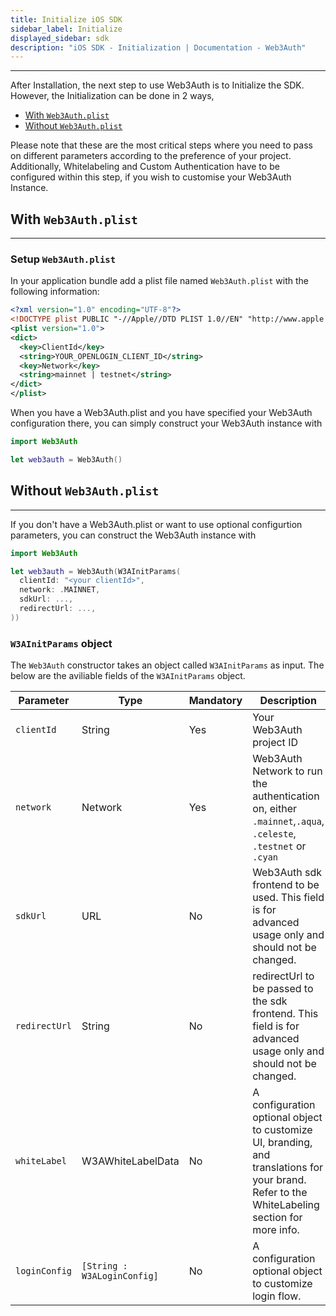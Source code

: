 ```yaml
---
title: Initialize iOS SDK
sidebar_label: Initialize
displayed_sidebar: sdk
description: "iOS SDK - Initialization | Documentation - Web3Auth"
---
```


---

After Installation, the next step to use Web3Auth is to Initialize the SDK. However, the Initialization can be done in 2 ways,

- [With `Web3Auth.plist`](#with-web3authplist)
- [Without `Web3Auth.plist`](#without-web3authplist)

Please note that these are the most critical steps where you need to pass on different parameters according to the preference of your project.
Additionally, Whitelabeling and Custom Authentication have to be configured within this step, if you wish to customise your Web3Auth Instance.

## With `Web3Auth.plist`

---

### Setup `Web3Auth.plist`

In your application bundle add a plist file named `Web3Auth.plist` with the following information:

```xml
<?xml version="1.0" encoding="UTF-8"?>
<!DOCTYPE plist PUBLIC "-//Apple//DTD PLIST 1.0//EN" "http://www.apple.com/DTDs/PropertyList-1.0.dtd">
<plist version="1.0">
<dict>
  <key>ClientId</key>
  <string>YOUR_OPENLOGIN_CLIENT_ID</string>
  <key>Network</key>
  <string>mainnet | testnet</string>
</dict>
</plist>
```

When you have a Web3Auth.plist and you have specified your Web3Auth configuration there, you can simply construct your Web3Auth instance with

```swift
import Web3Auth

let web3auth = Web3Auth()
```

## Without `Web3Auth.plist`

---

If you don't have a Web3Auth.plist or want to use optional configurtion parameters, you can construct the Web3Auth instance with

```swift
import Web3Auth

let web3auth = Web3Auth(W3AInitParams(
  clientId: "<your clientId>",
  network: .MAINNET,
  sdkUrl: ...,
  redirectUrl: ...,
))
```

### `W3AInitParams` object

The `Web3Auth` constructor takes an object called `W3AInitParams` as input. The below are the aviliable fields of the `W3AInitParams` object.

| Parameter     | Type                        | Mandatory | Description                                                                                                                                   |
| ------------- | --------------------------- | --------- | --------------------------------------------------------------------------------------------------------------------------------------------- |
| `clientId`    | String                      | Yes       | Your Web3Auth project ID                                                                                                                      |
| `network`     | Network                     | Yes       | Web3Auth Network to run the authentication on, either `.mainnet`,`.aqua`, `.celeste`, `.testnet` or `.cyan`                                   |
| `sdkUrl`      | URL                         | No        | Web3Auth sdk frontend to be used. This field is for advanced usage only and should not be changed.                                            |
| `redirectUrl` | String                      | No        | redirectUrl to be passed to the sdk frontend. This field is for advanced usage only and should not be changed.                                |
| `whiteLabel`  | W3AWhiteLabelData           | No        | A configuration optional object to customize UI, branding, and translations for your brand. Refer to the WhiteLabeling section for more info. |
| `loginConfig` | `[String : W3ALoginConfig]` | No        | A configuration optional object to customize login flow.                                                                                      |
